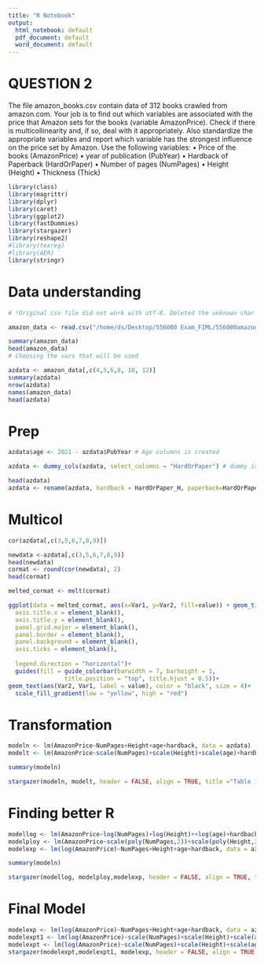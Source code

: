 ```yaml
---
title: "R Notebook"
output:
  html_notebook: default
  pdf_document: default
  word_document: default
---
```


# QUESTION 2

The file amazon_books.csv contain data of 312 books crawled from amazon.com. Your job is to find out which variables are associated with the price that Amazon sets for the books (variable AmazonPrice). Check if there is multicollinearity and, if so, deal with it appropriately. Also standardize the appropriate variables and report which variable has the strongest influence on the price set by Amazon. Use the following variables:
    • Price of the books (AmazonPrice)
    • year of publication (PubYear)
    • Hardback of Paperback (HardOrPaper)
    • Number of pages (NumPages)
    • Height (Height)
    • Thickness (Thick)

```r
library(class)
library(magrittr)
library(dplyr)
library(caret)
library(ggplot2)
library(fastDummies)
library(stargazer)
library(reshape2)
#library(texreg)
#library(AER)
library(stringr)
```

# Data understanding

```r
# !Original csv file did not work with utf-8. Deleted the unknown char from csv columns names manually. 

amazon_data <- read.csv("/home/ds/Desktop/556000 Exam_FIML/556000amazon_books.csv", sep = ",")

summary(amazon_data)
head(amazon_data)
# Choosing the vars that will be used

azdata <- amazon_data[,c(4,5,6,8, 10, 12)]
summary(azdata)
nrow(azdata)
names(amazon_data)
head(azdata)

```





# Prep

```r
azdata$age <- 2021 - azdata$PubYear # Age columns is created

azdata <- dummy_cols(azdata, select_columns = "HardOrPaper") # dummy is created

head(azdata)
azdata <- rename(azdata, hardback = HardOrPaper_H, paperback=HardOrPaper_P ) # dummy is renamed


```
# Multicol

```r
cor(azdata[,c(3,5,6,7,8,9)])

newdata <-azdata[,c(3,5,6,7,8,9)]
head(newdata)
cormat <- round(cor(newdata), 2)
head(cormat)

melted_cormat <- melt(cormat)

ggplot(data = melted_cormat, aes(x=Var1, y=Var2, fill=value)) + geom_tile() + theme(axis.text.x = element_text(angle = 90))+theme(
  axis.title.x = element_blank(),
  axis.title.y = element_blank(),
  panel.grid.major = element_blank(),
  panel.border = element_blank(),
  panel.background = element_blank(),
  axis.ticks = element_blank(),
  
  legend.direction = "horizontal")+
  guides(fill = guide_colorbar(barwidth = 7, barheight = 1,
                title.position = "top", title.hjust = 0.5))+ 
geom_text(aes(Var2, Var1, label = value), color = "black", size = 4)+
  scale_fill_gradient(low = "yellow", high = "red")
```
# Transformation

```r
modeln <- lm(AmazonPrice~NumPages+Height+age+hardback, data = azdata)
modelt <- lm(AmazonPrice~scale(NumPages)+scale(Height)+scale(age)+hardback, data = azdata)

summary(modeln)

stargazer(modeln, modelt, header = FALSE, align = TRUE, title ="Table 1. Graduate Earning", type = "html", single.row = TRUE, out = "/home/ds/Desktop/eco.html")
```
# Finding better R

```r
modellog <- lm(AmazonPrice~log(NumPages)+log(Height)++log(age)+hardback, data = azdata)
modelploy <- lm(AmazonPrice~scale(poly(NumPages,2))+scale(poly(Height,2))+scale(age)+hardback, data = azdata)
modelexp <- lm(log(AmazonPrice)~NumPages+Height+age+hardback, data = azdata)

summary(modeln)

stargazer(modellog, modelploy,modelexp, header = FALSE, align = TRUE, title ="Table 1. Graduate Earning", type = "html", single.row = TRUE, out = "/home/ds/Desktop/eco.html")
```

# Final Model

```r
modelexp <- lm(log(AmazonPrice)~NumPages+Height+age+hardback, data = azdata)
modelexpt1 <- lm(log(AmazonPrice)~scale(NumPages)+scale(Height)+scale(age)+scale(Thick), data = azdata)
modelexpt <- lm(log(AmazonPrice)~scale(NumPages)+scale(Height)+scale(age)+hardback, data = azdata)
stargazer(modelexpt,modelexpt1, modelexp, header = FALSE, align = TRUE, title ="Table 1. Graduate Earning", type = "html", single.row = TRUE, out = "/home/ds/Desktop/eco.html")

```